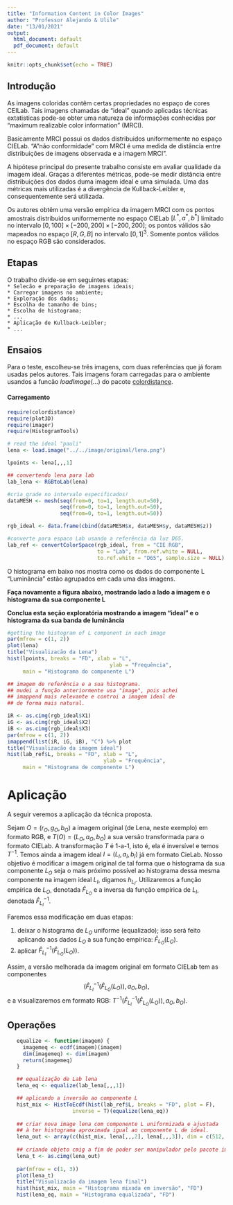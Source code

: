 ```yaml
---
title: "Information Content in Color Images"
author: "Professor Alejando & Ulile"
date: "13/01/2021"
output:
  html_document: default
  pdf_document: default
---
```


```r
knitr::opts_chunk$set(echo = TRUE)
```

## Introdução

As imagens coloridas contêm certas propriedades no espaço de cores CEILab. Tais imagens chamadas de "ideal" quando aplicadas técnicas extatisticas pode-se obter uma natureza de informações conhecidas por "maximum realizable color information" (MRCI).

Basicamente MRCI possui os dados distribuidos uniformemente no espaço CIELab. "A "não conformidade" com MRCI é uma medida de distância entre distribuições de imagens observada e a imagem MRCI".

A hipótese principal do presente trabalho consiste em avaliar qualidade da imagem ideal. Graças a diferentes métricas, pode-se medir distância entre distribuições dos dados duma imagem ideal e uma simulada. Uma das métricas mais utilizadas é a divergência de Kullback-Leibler e, consequentemente será utilizada.

Os autores obtêm uma versão empírica da imagem MRCI com os pontos amostrais distribuidos uniformemente no espaço CIELab $[L^*, a^*, b^*]$ limitado no intervalo $[0,100]\times [−200,200]\times [−200,200]$; os pontos válidos são mapeados no espaço $[R, G, B]$ no intervalo $[0, 1]^3$. Somente pontos válidos no espaço RGB são considerados.

## Etapas  
   
O trabalho divide-se em seguintes etapas:   
`* Selecão e preparação de imagens ideais;`     
`* Carregar imagens no ambiente;`   
`* Exploração dos dados;`   
`* Escolha de tamanho de bins;`   
`* Escolha de histograma;`   
`* ...`   
`* Aplicação de Kullback-Leibler;`   
``* ...``   

## Ensaios

Para o teste, escolheu-se três imagens, com duas referências que já foram usadas pelos autores. Tais imagens foram carregadas para o ambiente usandos a funcão $loadImage(...)$ do pacote [colordistance]([https://cran.r-project.org/web/packages/colordistance/vignettes/color-spaces.html]).

#### Carregamento
```r
require(colordistance)
require(plot3D)
require(imager)
require(HistogramTools)

# read the ideal "pauli"
lena <- load.image("../../image/original/lena.png")

lpoints <- lena[,,,1]

## convertendo lena para lab
lab_lena <- RGBtoLab(lena)

#cria grade no intervalo especificados!
dataMESH <- mesh(seq(from=0, to=1, length.out=50),
                 seq(from=0, to=1, length.out=50),
                 seq(from=0, to=1, length.out=50))

rgb_ideal <- data.frame(cbind(dataMESH$x, dataMESH$y, dataMESH$z))

#converte para espaco Lab usando a referência da luz D65.
lab_ref <- convertColorSpace(rgb_ideal, from = "CIE RGB", 
                             to = "Lab", from.ref.white = NULL,
                             to.ref.white = "D65", sample.size = NULL)

```
O histograma em baixo nos mostra como os dados do componente L "Luminância" estão agrupados em cada uma das imagens.

**Faça novamente a figura abaixo, mostrando lado a lado a imagem e o histograma da sua componente L**

**Conclua esta seção exploratória mostrando a imagem "ideal" e o histograma da sua banda de luminância**

```r
#getting the histogram of L component in each image
par(mfrow = c(1, 2))
plot(lena)
title("Visualizacão da Lena")
hist(lpoints, breaks = "FD", xlab = "L",
                                 ylab = "Frequência",
     main = "Histograma do componente L")

## imagem de referência e a sua histograma. 
## mudei a função anteriormente usa "image", pois achei 
## imappend mais relevante e controi a imagem ideal de 
## de forma mais natural.

iR <- as.cimg(rgb_ideal$X1)
iG <- as.cimg(rgb_ideal$X2)
iB <- as.cimg(rgb_ideal$X3)
par(mfrow = c(1, 2))
imappend(list(iR, iG, iB), "C") %>% plot
title("Visualizacão da imagem ideal")
hist(lab_ref$L, breaks = "FD", xlab = "L",
                               ylab = "Frequência",
     main = "Histograma de componente L")


```

# Aplicação

A seguir veremos a aplicação da técnica proposta.

Sejam $O=(r_O, g_O, b_O)$ a imagem original (de Lena, neste exemplo) em formato RGB, e $T(O)=(L_O, a_O, b_O)$ a sua versão transformada para o formato CIELab. 
A transformação $T$ é 1-a-1, isto é, ela é inversível e temos $T^{-1}$.
Temos ainda a imagem ideal $I=(L_I,a_I,b_I)$ já em formato CieLab.
Nosso objetivo é modificar a imagem original de tal forma que o histograma da sua componente $L_O$ seja o mais próximo possível ao histograma dessa mesma componente na imagem ideal $L_I$, digamos $h_{L_I}$.
Utilizaremos a função empírica de $L_O$, denotada $\widehat{F}_{L_O}$ e a inversa da função empírica de $L_I$, denotada $\widehat{F}_{L_I}^{-1}$.

Faremos essa modificação em duas etapas:

   1. deixar o histograma de $L_O$ uniforme (equalizado); isso será feito aplicando aos dados $L_O$ a sua função empírica: $\widehat{F}_{L_O}(L_O)$.
   2. aplicar $\widehat{F}_{L_I}^{-1}(\widehat{F}_{L_O}(L_O))$.

Assim, a versão melhorada da imagem original em formato CIELab tem as componentes
$$
\big(\widehat{F}_{L_I}^{-1}(\widehat{F}_{L_O}(L_O)), a_O, b_O\big),
$$
e a visualizaremos em formato RGB: $T^{-1}\big(\widehat{F}_{L_I}^{-1}(\widehat{F}_{L_O}(L_O)), a_O, b_O\big)$.

## Operações
```r
   equalize <- function(imagem) {
     imagemeq <- ecdf(imagem)(imagem)
     dim(imagemeq) <- dim(imagem)
     return(imagemeq)
   }

   ## equalização de Lab lena
   lena_eq <- equalize(lab_lena[,,,1])

   ## aplicando a inversão ao componente L
   hist_mix <- HistToEcdf(hist(lab_ref$L, breaks = "FD", plot = F),
                     inverse = T)(equalize(lena_eq))
   
   ## criar nova image lena com componente L uniformizada e ajustada
   ## à ter histograma aproximada igual ao componente L de ideal.
   lena_out <- array(c(hist_mix, lena[,,,2], lena[,,,3]), dim = c(512, 512, 1, 3))
   
   ## criando objeto cmig a fim de poder ser manipulador pelo pacote imager.
   lena_t <- as.cimg(lena_out)
   
   par(mfrow = c(1, 3))
   plot(lena_t)
   title("Visualizacão da imagem lena final")
   hist(hist_mix, main = "Histograma mixada em inversão", "FD")
   hist(lena_eq, main = "Histograma equalizada", "FD")
```